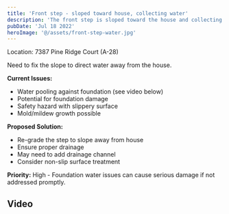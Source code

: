 ```yaml
---
title: 'Front step - sloped toward house, collecting water'
description: 'The front step is sloped toward the house and collecting water, creating potential foundation issues.'
pubDate: 'Jul 18 2022'
heroImage: '@/assets/front-step-water.jpg'
---
```


Location: 7387 Pine Ridge Court (A-28)

Need to fix the slope to direct water away from the house.

**Current Issues:**
- Water pooling against foundation (see video below)
- Potential for foundation damage
- Safety hazard with slippery surface
- Mold/mildew growth possible

**Proposed Solution:**
- Re-grade the step to slope away from house
- Ensure proper drainage
- May need to add drainage channel
- Consider non-slip surface treatment

**Priority:** High - Foundation water issues can cause serious damage if not addressed promptly.

## Video


<VideoPlayer baseName="front-step-water" />
